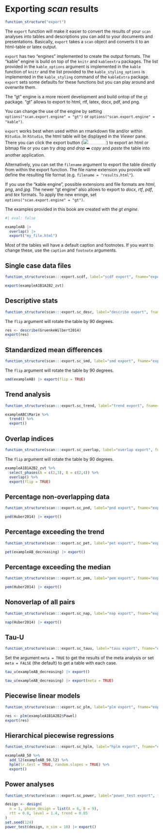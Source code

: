 # Exporting *scan* results

```r
function_structure("export")
```

The `export` function will make it easier to convert the results of your `scan` analyses into tables and descriptions you can add to your documents and presentations. Basically, `export` takes a `scan` object and converts it to an html-table or latex output.

::: callout-note
`export` has two "engines" implemented to create the output formats. The "kable" engine is build on top of the `knitr` and `kableextra` packages. The list provided in the `kable_options` argument is implemented in the `kable` function of `knitr` and the list provided to the `kable_styling_options` is implemented in the `kable_styling` command of the `kableExtra` package. `export` sets some defaults for these functions but you can play around and overwrite them.

The "gt" engine is a more recent development and build ontop of the `gt` package. "gt" allows to export to html, rtf, latex, docx, pdf, and png.

You can change the use of the engine by setting  `options("scan.export.engine" = "gt")` or `options("scan.export.engine" = "kable")`.
:::

`export` works best when used within an rmarkdown file and/or within `RStudio`. In `RStudio`, the html table will be displayed in the *Viewer* pane. There you can click the export button (![](images/Screenshot%202023-08-02%20at%2013.31.05.png){width="78" height="18"}) to export an html or bitmap file or you can try *drag and drop* ➡️ *copy* and *paste* the table into another application.

Alternatively, you can set the `filename` argument to export the table directly from within the export function. The file name extension you provide will define the resulting file format (e.g. `filename = "results.html"`). 

If you use the "kable engine", possible extensions and file formats are *html*, *png*, and *jpg*. The newer "gt engine" also allows to export to *docx*, *rtf*, *pdf*, and *tex* formats. To apply the new eninge, set `options("scan.export.engine" = "gt")`.

The examples provided in this book are created with the *gt engine*.

```r
#| eval: false

exampleAB |> 
  overlap() |> 
  export("my_file.html")
```

Most of the tables will have a default caption and footnotes. If you want to change these, use the `caption` and `footnote` arguments.

## Single case data files

```r
function_structure(scan:::export.scdf, label="scdf export", fname="export")
```

```r
export(exampleA1B1A2B2_zvt)
```

## Descriptive stats

```r
function_structure(scan:::export.sc_desc, label="describe export", fname="export")
```

The `flip` argument will rotate the table by 90 degrees.

```r
res <- describe(GruenkeWilbert2014)
export(res)
```

## Standardized mean differences

```r
function_structure(scan:::export.sc_smd, label="smd export", fname="export")
```

The `flip` argument will rotate the table by 90 degrees.

```r
smd(exampleAB) |> export(flip = TRUE)
```

## Trend analysis

```r
function_structure(scan:::export.sc_trend, label="trend export", fname="export")
```

```r
exampleABC$Marie %>%
  trend() %>%
  export()
```

## Overlap indices

```r
function_structure(scan:::export.sc_overlap, label="overlap export", fname="export")
```

The `flip` argument will rotate the table by 90 degrees.

```r
exampleA1B1A2B2_zvt %>%
  select_phases(A = c(1,3), B = c(2,4)) %>%
  overlap() %>%
  export(flip = TRUE)
```

## Percentage non-overlapping data

```r
function_structure(scan:::export.sc_pnd, label="pnd export", fname="export")
```

```r
pnd(Huber2014) |> export()
```

## Percentage exceeding the trend

```r
function_structure(scan:::export.sc_pet, label="pet export", fname="export")
```

```r
pet(exampleAB_decreasing) |> export()
```

## Percentage exceeding the median

```r
function_structure(scan:::export.sc_pem, label="pem export", fname="export")
```

```r
pem(Huber2014) |> export()
```


## Nonoverlap of all pairs

```r
function_structure(scan:::export.sc_nap, label="nap export", fname="export")
```

```r
nap(Huber2014) |> export()
```

## Tau-U

```r
function_structure(scan:::export.sc_tauu, label="tauu export", fname="export")
```

Set the argument `meta = TRUE` to get the results of the meta analysis or set `meta = FALSE` (the default) to get a table with each case.

```r
tau_u(exampleAB_decreasing) |> export()
```

```r
tau_u(exampleAB_decreasing) |> export(meta = TRUE)
```

## Piecewise linear models

```r
function_structure(scan:::export.sc_plm, label="plm export", fname="export")
```

```r
res <- plm(exampleA1B1A2B2$Pawel)
export(res)
```

## Hierarchical piecewise regressions

```r
function_structure(scan:::export.sc_hplm, label="hplm export", fname="export")
```

```r
exampleAB_50 %>%
  add_l2(exampleAB_50.l2) %>%
  hplm(lr.test = TRUE, random.slopes = TRUE) %>%
  export()
```

## Power analyses

```r
function_structure(scan:::export.sc_power, label="power_test export", fname="export")
```

```r
design <- design(
  n = 1, phase_design = list(A = 6, B = 9),
  rtt = 0.8, level = 1.4, trend = 0.05
)
set.seed(124)
power_test(design, n_sim = 10) |> export()
```
